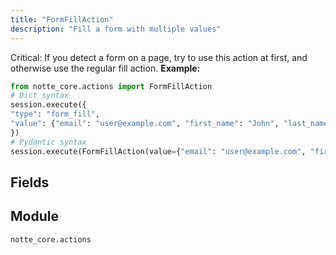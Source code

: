 ```yaml
---
title: "FormFillAction"
description: "Fill a form with multiple values"
---
```


Critical: If you detect a form on a page, try to use this action at first, and otherwise use the regular fill action.
**Example:**
```python
from notte_core.actions import FormFillAction
# Dict syntax
session.execute({
"type": "form_fill",
"value": {"email": "user@example.com", "first_name": "John", "last_name": "Doe"}
})
# Pydantic syntax
session.execute(FormFillAction(value={"email": "user@example.com", "first_name": "John", "last_name": "Doe"}))
```

## Fields

<ParamField path="type" type="Literal['form_fill']" required>
</ParamField>

<ParamField path="category" type="str" required>
</ParamField>

<ParamField path="description" type="str" required>
</ParamField>

<ParamField path="value" type="Dict[Literal[title, first_name, middle_name, last_name, full_name, email, company, address1, address2, address3, city, state, postal_code, country, phone, cc_name, cc_number, cc_exp_month, cc_exp_year, cc_exp, cc_cvv, username, current_password, new_password, totp], UnionType[str, ValueWithPlaceholder]]" required>
</ParamField>


## Module

`notte_core.actions`
